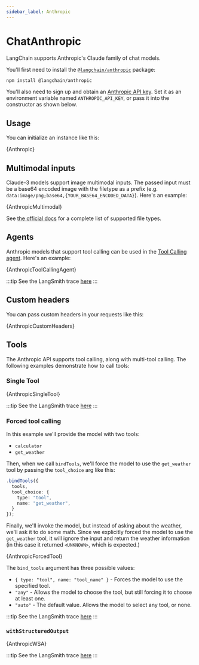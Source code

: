```yaml
---
sidebar_label: Anthropic
---
```


# ChatAnthropic

LangChain supports Anthropic's Claude family of chat models.

You'll first need to install the [`@langchain/anthropic`](https://www.npmjs.com/package/@langchain/anthropic) package:


<IntegrationInstallTooltip></IntegrationInstallTooltip>

```bash npm2yarn
npm install @langchain/anthropic
```

You'll also need to sign up and obtain an [Anthropic API key](https://www.anthropic.com/).
Set it as an environment variable named `ANTHROPIC_API_KEY`, or pass it into the constructor as shown below.

## Usage


<UnifiedModelParamsTooltip></UnifiedModelParamsTooltip>

You can initialize an instance like this:


<CodeBlock language="typescript">{Anthropic}</CodeBlock>

## Multimodal inputs

Claude-3 models support image multimodal inputs. The passed input must be a base64 encoded image with the
filetype as a prefix (e.g. `data:image/png;base64,{YOUR_BASE64_ENCODED_DATA}`).
Here's an example:


<CodeBlock language="typescript">{AnthropicMultimodal}</CodeBlock>

See [the official docs](https://docs.anthropic.com/claude/docs/vision#what-image-file-types-does-claude-support)
for a complete list of supported file types.

## Agents

Anthropic models that support tool calling can be used in the [Tool Calling agent](/docs/modules/agents/agent_types/tool_calling/). Here's an example:


<CodeBlock language="typescript">{AnthropicToolCallingAgent}</CodeBlock>

:::tip
See the LangSmith trace [here](https://smith.langchain.com/public/e93ff7f6-03f7-4eb1-96c8-09a17dee1462/r)
:::

## Custom headers

You can pass custom headers in your requests like this:


<CodeBlock language="typescript">{AnthropicCustomHeaders}</CodeBlock>

## Tools

The Anthropic API supports tool calling, along with multi-tool calling. The following examples demonstrate how to call tools:

### Single Tool


<CodeBlock language="typescript">{AnthropicSingleTool}</CodeBlock>

:::tip
See the LangSmith trace [here](https://smith.langchain.com/public/90c03ed0-154b-4a50-afbf-83dcbf302647/r)
:::

### Forced tool calling


In this example we'll provide the model with two tools:
- `calculator`
- `get_weather`

Then, when we call `bindTools`, we'll force the model to use the `get_weather` tool by passing the `tool_choice` arg like this:

```typescript
.bindTools({
  tools,
  tool_choice: {
    type: "tool",
    name: "get_weather",
  }
});
```

Finally, we'll invoke the model, but instead of asking about the weather, we'll ask it to do some math.
Since we explicitly forced the model to use the `get_weather` tool, it will ignore the input and return the weather information (in this case it returned `<UNKNOWN>`, which is expected.)

<CodeBlock language="typescript">{AnthropicForcedTool}</CodeBlock>

The `bind_tools` argument has three possible values:

- `{ type: "tool", name: "tool_name" }` - Forces the model to use the specified tool.
- `"any"` - Allows the model to choose the tool, but still forcing it to choose at least one.
- `"auto"` - The default value. Allows the model to select any tool, or none.

:::tip
See the LangSmith trace [here](https://smith.langchain.com/public/c5cc8fe7-5e76-4607-8c43-1e0b30e4f5ca/r)
:::

### `withStructuredOutput`


<CodeBlock language="typescript">{AnthropicWSA}</CodeBlock>

:::tip
See the LangSmith trace [here](https://smith.langchain.com/public/efbd11c5-886e-4e07-be1a-951690fa8a27/r)
:::
